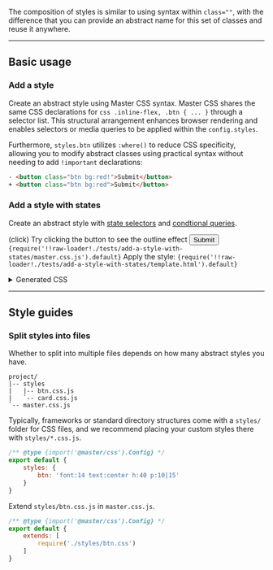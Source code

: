 The composition of styles is similar to using syntax within `class=""`, with the difference that you can provide an abstract name for this set of classes and reuse it anywhere.

---

## Basic usage
### Add a style
Create an abstract style using Master CSS syntax.
<Overview opened />
Master CSS shares the same CSS declarations for `css .inline-flex, .btn { ... }` through a selector list. This structural arrangement enhances browser rendering and enables selectors or media queries to be applied within the `config.styles`.

Furthermore, `styles.btn` utilizes `:where()` to reduce CSS specificity, allowing you to modify abstract classes using practical syntax without needing to add `!important` declarations:
```html
- <button class="btn bg:red!">Submit</button>
+ <button class="btn bg:red">Submit</button>
```

### Add a style with states
Create an abstract style with [state selectors](/docs/state-selectors) and [condtional queries](/docs/conditional-queries).

(click) Try clicking the button to see the outline effect
<Demo>
    <button className="center-content inline-flex bg:invert fg:invert font:14 font:medium h:10x px:4x r:2x outline:2|invert:focus outline-offset:2:focus">Submit</button>
</Demo>
<Code lang="js" name="master.css.js">{require('!!raw-loader!./tests/add-a-style-with-states/master.css.js').default}</Code>
Apply the style:
<Code lang="html">{require('!!raw-loader!./tests/add-a-style-with-states/template.html').default}</Code>
<details>
    <summary>Generated CSS</summary>
    <div>
        <Code lang="css" beautify>{require('!!raw-loader!./tests/add-a-style-with-states/generated.css').default}</Code>
    </div>
</details>

---

## Style guides
### Split styles into files
Whether to split into multiple files depends on how many abstract styles you have.
```treeview
project/
|-- styles
|   |-- btn.css.js
|   `-- card.css.js
`-- master.css.js
```
Typically, frameworks or standard directory structures come with a `styles/` folder for CSS files, and we recommend placing your custom styles there with `styles/*.css.js`.
```js name=styles/btn.css.js
/** @type {import('@master/css').Config} */
export default {
    styles: {
        btn: 'font:14 text:center h:40 p:10|15'
    }
}
```

Extend `styles/btn.css.js` in `master.css.js`.

```js name=master.css.js
/** @type {import('@master/css').Config} */
export default {
    extends: [
        require('./styles/btn.css')
    ]
}
```